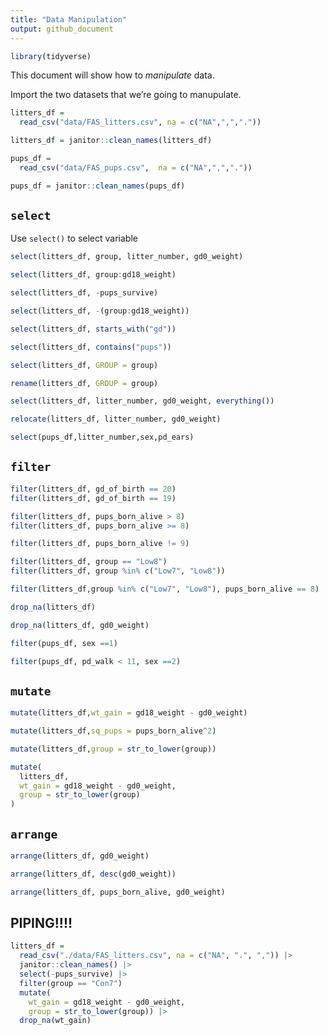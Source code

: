 ```yaml
---
title: "Data Manipulation"
output: github_document
---
```


```r
library(tidyverse) 
```

This document will show how to *manipulate* data.

Import the two datasets that we're going to manupulate.

```r
litters_df = 
  read_csv("data/FAS_litters.csv", na = c("NA",",","."))

litters_df = janitor::clean_names(litters_df)

pups_df = 
  read_csv("data/FAS_pups.csv",  na = c("NA",",","."))

pups_df = janitor::clean_names(pups_df)
```

## `select`

Use `select()` to select variable

```r
select(litters_df, group, litter_number, gd0_weight)

```

```r
select(litters_df, group:gd18_weight)
```

```r
select(litters_df, -pups_survive)
```

```r
select(litters_df, -(group:gd18_weight))
```

```r
select(litters_df, starts_with("gd"))

select(litters_df, contains("pups"))
```

```r
select(litters_df, GROUP = group)

rename(litters_df, GROUP = group)

select(litters_df, litter_number, gd0_weight, everything())

relocate(litters_df, litter_number, gd0_weight)
```

```r
select(pups_df,litter_number,sex,pd_ears)
```

## `filter`

```r
filter(litters_df, gd_of_birth == 20)
filter(litters_df, gd_of_birth == 19)
```

```r
filter(litters_df, pups_born_alive > 8)
filter(litters_df, pups_born_alive >= 8)
```

```r
filter(litters_df, pups_born_alive != 9)
```

```r
filter(litters_df, group == "Low8")
filter(litters_df, group %in% c("Low7", "Low8"))
```

```r
filter(litters_df,group %in% c("Low7", "Low8"), pups_born_alive == 8)
```

```r
drop_na(litters_df)

drop_na(litters_df, gd0_weight)
```

```r
filter(pups_df, sex ==1)

filter(pups_df, pd_walk < 11, sex ==2)
```



## `mutate`

```r
mutate(litters_df,wt_gain = gd18_weight - gd0_weight)

mutate(litters_df,sq_pups = pups_born_alive^2)

mutate(litters_df,group = str_to_lower(group))

mutate(
  litters_df,
  wt_gain = gd18_weight - gd0_weight,
  group = str_to_lower(group)
)
```


## `arrange`

```r
arrange(litters_df, gd0_weight)

arrange(litters_df, desc(gd0_weight))

arrange(litters_df, pups_born_alive, gd0_weight)
```





## PIPING!!!!

```r
litters_df = 
  read_csv("./data/FAS_litters.csv", na = c("NA", ".", ",")) |> 
  janitor::clean_names() |> 
  select(-pups_survive) |>
  filter(group == "Con7")
  mutate(
    wt_gain = gd18_weight - gd0_weight,
    group = str_to_lower(group)) |> 
  drop_na(wt_gain) 
```




